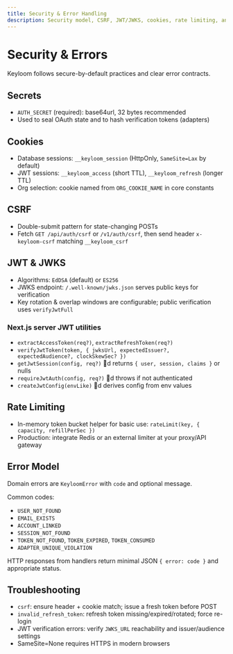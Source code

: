 ```yaml
---
title: Security & Error Handling
description: Security model, CSRF, JWT/JWKS, cookies, rate limiting, and error codes.
---
```


# Security & Errors

Keyloom follows secure-by-default practices and clear error contracts.

## Secrets

- `AUTH_SECRET` (required): base64url, 32 bytes recommended
- Used to seal OAuth state and to hash verification tokens (adapters)

## Cookies

- Database sessions: `__keyloom_session` (HttpOnly, `SameSite=Lax` by default)
- JWT sessions: `__keyloom_access` (short TTL), `__keyloom_refresh` (longer TTL)
- Org selection: cookie named from `ORG_COOKIE_NAME` in core constants

## CSRF

- Double-submit pattern for state-changing POSTs
- Fetch `GET /api/auth/csrf` or `/v1/auth/csrf`, then send header `x-keyloom-csrf` matching `__keyloom_csrf`

## JWT & JWKS

- Algorithms: `EdDSA` (default) or `ES256`
- JWKS endpoint: `/.well-known/jwks.json` serves public keys for verification
- Key rotation & overlap windows are configurable; public verification uses `verifyJwtFull`

### Next.js server JWT utilities

- `extractAccessToken(req?)`, `extractRefreshToken(req?)`
- `verifyJwtToken(token, { jwksUrl, expectedIssuer?, expectedAudience?, clockSkewSec? })`
- `getJwtSession(config, req?)` d returns `{ user, session, claims }` or nulls
- `requireJwtAuth(config, req?)` d throws if not authenticated
- `createJwtConfig(envLike)` d derives config from env values

## Rate Limiting

- In-memory token bucket helper for basic use: `rateLimit(key, { capacity, refillPerSec })`
- Production: integrate Redis or an external limiter at your proxy/API gateway

## Error Model

Domain errors are `KeyloomError` with `code` and optional message.

Common codes:
- `USER_NOT_FOUND`
- `EMAIL_EXISTS`
- `ACCOUNT_LINKED`
- `SESSION_NOT_FOUND`
- `TOKEN_NOT_FOUND`, `TOKEN_EXPIRED`, `TOKEN_CONSUMED`
- `ADAPTER_UNIQUE_VIOLATION`

HTTP responses from handlers return minimal JSON `{ error: code }` and appropriate status.

## Troubleshooting

- `csrf`: ensure header + cookie match; issue a fresh token before POST
- `invalid_refresh_token`: refresh token missing/expired/rotated; force re-login
- JWT verification errors: verify `JWKS_URL` reachability and issuer/audience settings
- SameSite=None requires HTTPS in modern browsers

